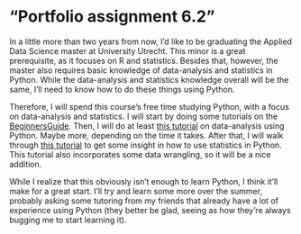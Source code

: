 # "Portfolio assignment 6.2"


In a little more than two years from now, I'd like to be graduating the Applied Data Science master at University Utrecht. This minor is a great prerequisite, as it focuses on R and statistics. 
Besides that, however, the master also requires basic knowledge of data-analysis and statistics in Python. While the data-analysis and statistics knowledge overall will be the same, I'll need to know how to do these things using Python.

Therefore, I will spend this course's free time studying Python, with a focus on data-analysis and statistics.
I will start by doing some tutorials on the [BeginnersGuide](https://wiki.python.org/moin/BeginnersGuide/Programmers).
Then, I will do at least [this tutorial](https://towardsdatascience.com/a-beginners-guide-to-data-analysis-in-python-188706df5447) on data-analysis using Python. Maybe more, depending on the time it takes.
After that, I will walk through [this tutorial](https://realpython.com/python-statistics/) to get some insight in how to use statistics in Python. This tutorial also incorporates some data wrangling, so it will be a nice addition.

While I realize that this obviously isn't enough to learn Python, I think it'll make for a great start.
I'll try and learn some more over the summer, probably asking some tutoring from my friends that already have a lot of experience using Python (they better be glad, seeing as how they're always bugging me to start learning it).